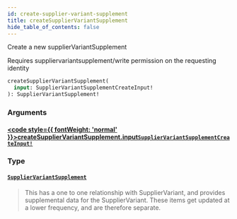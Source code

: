```yaml
---
id: create-supplier-variant-supplement
title: createSupplierVariantSupplement
hide_table_of_contents: false
---
```








Create a new supplierVariantSupplement

Requires suppliervariantsupplement/write permission on the requesting identity

```graphql
createSupplierVariantSupplement(
  input: SupplierVariantSupplementCreateInput!
): SupplierVariantSupplement!
```


### Arguments

#### [<code style={{ fontWeight: 'normal' }}>createSupplierVariantSupplement.<b>input</b></code>](#)<Bullet />[`SupplierVariantSupplementCreateInput!`](/supply/api/graphql-admin/reference/inputs/supplier-variant-supplement-create-input) <Badge class="secondary" text="non-null"/> <Badge class="secondary" text="input"/>
> 
> 

### Type

#### [`SupplierVariantSupplement`](/supply/api/graphql-admin/reference/objects/supplier-variant-supplement) <Badge class="secondary" text="object"/>
> This has a one to one relationship with SupplierVariant, and provides supplemental data for the SupplierVariant.
These items get updated at a lower frequency, and are therefore separate.
> 





